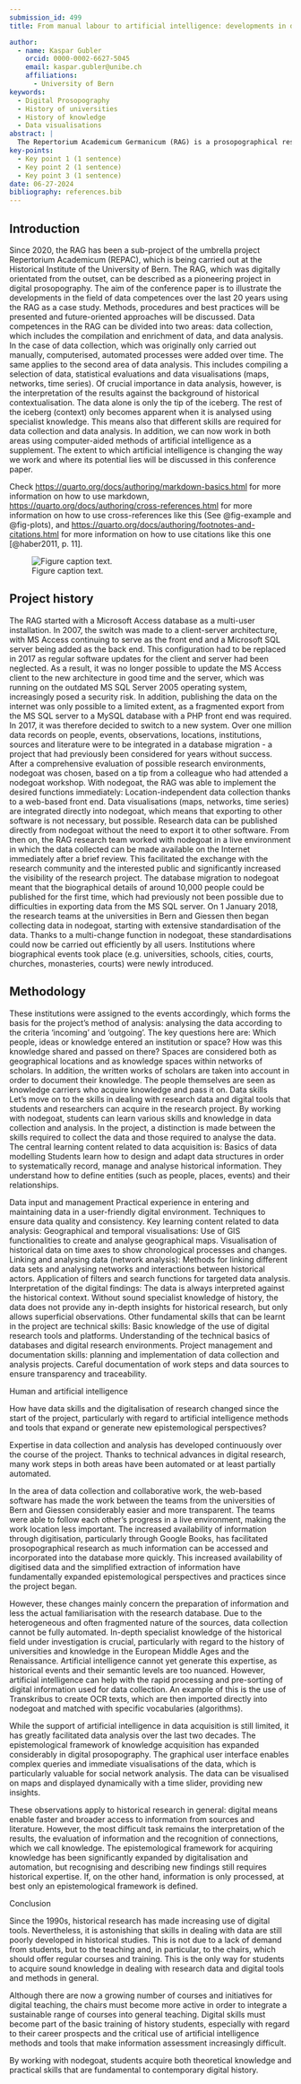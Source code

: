 ```yaml
---
submission_id: 499
title: From manual labour to artificial intelligence: developments in data literacy using the example of the Repertorium Academicum Germanicum (2001-2024).

author:
  - name: Kaspar Gubler
    orcid: 0000-0002-6627-5045
    email: kaspar.gubler@unibe.ch
    affiliations:
      - University of Bern
keywords:
  - Digital Prosopography
  - History of universities
  - History of knowledge
  - Data visualisations
abstract: |
  The Repertorium Academicum Germanicum (RAG) is a prosopographical research project focussing on medieval scholars and their social influence in pre-modern Europe (1250-1550). The RAG database comprises around 62,000 scholars with 400,000 biographical data at 26,000 locations, taken from university registers and other university-related sources. The aim of the project is to create a prosopographical database for research into the influence of pre-modern European scholars. As a pioneering project in digital prosopography, the RAG is exemplary for the development of data competences in the last 20 years. The presentation will therefore highlight the methods, procedures, best practices and future approaches used to date. The data competences in RAG are divided into data collection and data analysis. Originally manual data collection is now supplemented by computer-aided procedures. Data analysis includes the selection of data, statistical evaluations and visualisations (maps, networks, time series), whereby the interpretation of the results and the historical contextualisation are of paramount importance. The use of artificial intelligence in both areas (collection and analysis) is also discussed, with a focus on its potential and transformative impact.
key-points:
  - Key point 1 (1 sentence)
  - Key point 2 (1 sentence)
  - Key point 3 (1 sentence)
date: 06-27-2024
bibliography: references.bib
---
```


## Introduction

Since 2020, the RAG has been a sub-project of the umbrella project Repertorium Academicum (REPAC), which is being carried out at the Historical Institute of the University of Bern. The RAG, which was digitally orientated from the outset, can be described as a pioneering project in digital prosopography. The aim of the conference paper is to illustrate the developments in the field of data competences over the last 20 years using the RAG as a case study. Methods, procedures and best practices will be presented and future-oriented approaches will be discussed. Data competences in the RAG can be divided into two areas: data collection, which includes the compilation and enrichment of data, and data analysis. In the case of data collection, which was originally only carried out manually, computerised, automated processes were added over time. The same applies to the second area of data analysis. This includes compiling a selection of data, statistical evaluations and data visualisations (maps, networks, time series). Of crucial importance in data analysis, however, is the interpretation of the results against the background of historical contextualisation. The data alone is only the tip of the iceberg. The rest of the iceberg (context) only becomes apparent when it is analysed using specialist knowledge. This means also that different skills are required for data collection and data analysis. In addition, we can now work in both areas using computer-aided methods of artificial intelligence as a supplement. The extent to which artificial intelligence is changing the way we work and where its potential lies will be discussed in this conference paper.

Check <https://quarto.org/docs/authoring/markdown-basics.html> for more information on how to use markdown, <https://quarto.org/docs/authoring/cross-references.html> for more information on how to use cross-references like this (See @fig-example and @fig-plots), and <https://quarto.org/docs/authoring/footnotes-and-citations.html> for more information on how to use citations like this one [@haber2011, p. 11].

::: {#fig-example}

![Figure caption text.](images/placeholder.png)

:::

## Project history

The RAG started with a Microsoft Access database as a multi-user installation. In 2007, the switch was made to a client-server architecture, with MS Access continuing to serve as the front end and a Microsoft SQL server being added as the back end. This configuration had to be replaced in 2017 as regular software updates for the client and server had been neglected. As a result, it was no longer possible to update the MS Access client to the new architecture in good time and the server, which was running on the outdated MS SQL Server 2005 operating system, increasingly posed a security risk. In addition, publishing the data on the internet was only possible to a limited extent, as a fragmented export from the MS SQL server to a MySQL database with a PHP front end was required.
In 2017, it was therefore decided to switch to a new system. Over one million data records on people, events, observations, locations, institutions, sources and literature were to be integrated in a database migration - a project that had previously been considered for years without success. After a comprehensive evaluation of possible research environments, nodegoat was chosen, based on a tip from a colleague who had attended a nodegoat workshop. With nodegoat, the RAG was able to implement the desired functions immediately:
Location-independent data collection thanks to a web-based front end.
Data visualisations (maps, networks, time series) are integrated directly into nodegoat, which means that exporting to other software is not necessary, but possible.
Research data can be published directly from nodegoat without the need to export it to other software.
From then on, the RAG research team worked with nodegoat in a live environment in which the data collected can be made available on the Internet immediately after a brief review. This facilitated the exchange with the research community and the interested public and significantly increased the visibility of the research project. The database migration to nodegoat meant that the biographical details of around 10,000 people could be published for the first time, which had previously not been possible due to difficulties in exporting data from the MS SQL server. On 1 January 2018, the research teams at the universities in Bern and Giessen then began collecting data in nodegoat, starting with extensive standardisation of the data. Thanks to a multi-change function in nodegoat, these standardisations could now be carried out efficiently by all users. Institutions where biographical events took place (e.g. universities, schools, cities, courts, churches, monasteries, courts) were newly introduced.


## Methodology

These institutions were assigned to the events accordingly, which forms the basis for the project's method of analysis: analysing the data according to the criteria 'incoming' and 'outgoing'. The key questions here are: Which people, ideas or knowledge entered an institution or space? How was this knowledge shared and passed on there? Spaces are considered both as geographical locations and as knowledge spaces within networks of scholars. In addition, the written works of scholars are taken into account in order to document their knowledge. The people themselves are seen as knowledge carriers who acquire knowledge and pass it on.
Data skills  
Let's move on to the skills in dealing with research data and digital tools that students and researchers can acquire in the research project. By working with nodegoat, students can learn various skills and knowledge in data collection and analysis. In the project, a distinction is made between the skills required to collect the data and those required to analyse the data. The central learning content related to data acquisition is:
Basics of data modelling
Students learn how to design and adapt data structures in order to systematically record, manage and analyse historical information. They understand how to define entities (such as people, places, events) and their relationships.

Data input and management
Practical experience in entering and maintaining data in a user-friendly digital environment. Techniques to ensure data quality and consistency.
Key learning content related to data analysis:
Geographical and temporal visualisations: Use of GIS functionalities to create and analyse geographical maps. Visualisation of historical data on time axes to show chronological processes and changes.
Linking and analysing data (network analysis): Methods for linking different data sets and analysing networks and interactions between historical actors. Application of filters and search functions for targeted data analysis.
Interpretation of the digital findings: The data is always interpreted against the historical context. Without sound specialist knowledge of history, the data does not provide any in-depth insights for historical research, but only allows superficial observations.
Other fundamental skills that can be learnt in the project are technical skills: Basic knowledge of the use of digital research tools and platforms. Understanding of the technical basics of databases and digital research environments. Project management and documentation skills: planning and implementation of data collection and analysis projects. Careful documentation of work steps and data sources to ensure transparency and traceability.

Human and artificial intelligence

How have data skills and the digitalisation of research changed since the start of the project, particularly with regard to artificial intelligence methods and tools that expand or generate new epistemological perspectives?

Expertise in data collection and analysis has developed continuously over the course of the project. Thanks to technical advances in digital research, many work steps in both areas have been automated or at least partially automated.

In the area of data collection and collaborative work, the web-based software has made the work between the teams from the universities of Bern and Giessen considerably easier and more transparent. The teams were able to follow each other's progress in a live environment, making the work location less important. The increased availability of information through digitisation, particularly through Google Books, has facilitated prosopographical research as much information can be accessed and incorporated into the database more quickly. This increased availability of digitised data and the simplified extraction of information have fundamentally expanded epistemological perspectives and practices since the project began.


However, these changes mainly concern the preparation of information and less the actual familiarisation with the research database. Due to the heterogeneous and often fragmented nature of the sources, data collection cannot be fully automated. In-depth specialist knowledge of the historical field under investigation is crucial, particularly with regard to the history of universities and knowledge in the European Middle Ages and the Renaissance. Artificial intelligence cannot yet generate this expertise, as historical events and their semantic levels are too nuanced. However, artificial intelligence can help with the rapid processing and pre-sorting of digital information used for data collection. An example of this is the use of Transkribus to create OCR texts, which are then imported directly into nodegoat and matched with specific vocabularies (algorithms).

While the support of artificial intelligence in data acquisition is still limited, it has greatly facilitated data analysis over the last two decades. The epistemological framework of knowledge acquisition has expanded considerably in digital prosopography. The graphical user interface enables complex queries and immediate visualisations of the data, which is particularly valuable for social network analysis. The data can be visualised on maps and displayed dynamically with a time slider, providing new insights.

These observations apply to historical research in general: digital means enable faster and broader access to information from sources and literature. However, the most difficult task remains the interpretation of the results, the evaluation of information and the recognition of connections, which we call knowledge. The epistemological framework for acquiring knowledge has been significantly expanded by digitalisation and automation, but recognising and describing new findings still requires historical expertise. If, on the other hand, information is only processed, at best only an epistemological framework is defined.

Conclusion

Since the 1990s, historical research has made increasing use of digital tools. Nevertheless, it is astonishing that skills in dealing with data are still poorly developed in historical studies. This is not due to a lack of demand from students, but to the teaching and, in particular, to the chairs, which should offer regular courses and training. This is the only way for students to acquire sound knowledge in dealing with research data and digital tools and methods in general.

Although there are now a growing number of courses and initiatives for digital teaching, the chairs must become more active in order to integrate a sustainable range of courses into general teaching. Digital skills must become part of the basic training of history students, especially with regard to their career prospects and the critical use of artificial intelligence methods and tools that make information assessment increasingly difficult.

By working with nodegoat, students acquire both theoretical knowledge and practical skills that are fundamental to contemporary digital history.


